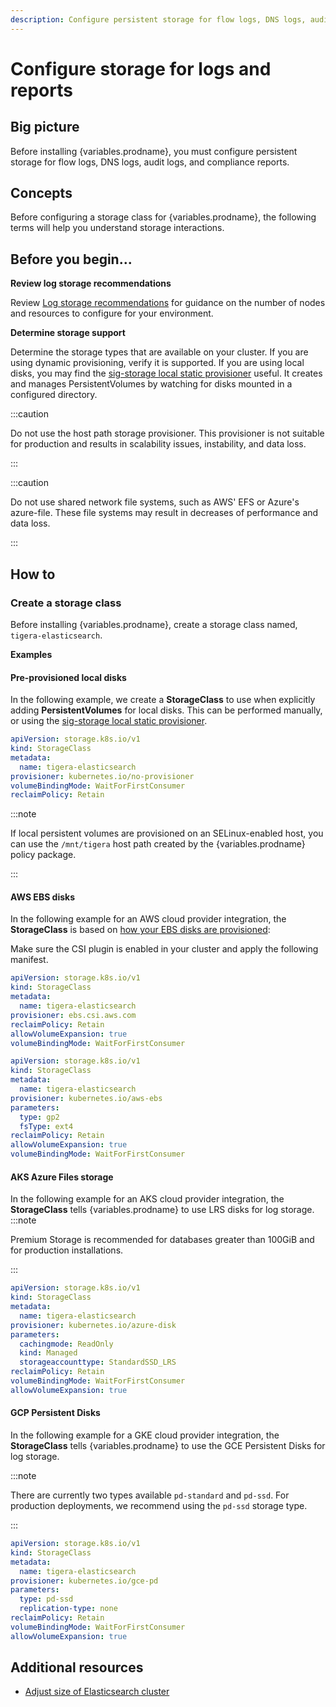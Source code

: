 ```yaml
---
description: Configure persistent storage for flow logs, DNS logs, audit logs, and compliance reports.
---
```


# Configure storage for logs and reports



## Big picture

Before installing {variables.prodname}, you must configure persistent storage for flow logs, DNS logs, audit logs, and compliance reports.

## Concepts

Before configuring a storage class for {variables.prodname}, the following terms will help you understand storage interactions.

<PersistentStorageTerms />

## Before you begin...

**Review log storage recommendations**

Review [Log storage recommendations](log-storage-recommendations.mdx) for guidance on the number of nodes and resources to configure for your environment.

**Determine storage support**

Determine the storage types that are available on your cluster. If you are using dynamic provisioning, verify it is supported.
If you are using local disks, you may find the [sig-storage local static provisioner](https://github.com/kubernetes-sigs/sig-storage-local-static-provisioner) useful. It creates and manages PersistentVolumes by watching for disks mounted in a configured directory.

:::caution

Do not use the host path storage provisioner. This provisioner is not suitable for production and results in scalability issues, instability, and data loss.

:::

:::caution

Do not use shared network file systems, such as AWS' EFS or Azure's azure-file. These file systems may result in decreases of performance and data loss.

:::

## How to

### Create a storage class

Before installing {variables.prodname}, create a storage class named, `tigera-elasticsearch`.

**Examples**

#### Pre-provisioned local disks

In the following example, we create a **StorageClass** to use when explicitly adding **PersistentVolumes** for local disks. This can be performed manually, or using the [sig-storage local static provisioner](https://github.com/kubernetes-sigs/sig-storage-local-static-provisioner).

```yaml
apiVersion: storage.k8s.io/v1
kind: StorageClass
metadata:
  name: tigera-elasticsearch
provisioner: kubernetes.io/no-provisioner
volumeBindingMode: WaitForFirstConsumer
reclaimPolicy: Retain
```

:::note

If local persistent volumes are provisioned on an SELinux-enabled host, you can use the `/mnt/tigera` host path created by the {variables.prodname} policy package.

:::

#### AWS EBS disks

In the following example for an AWS cloud provider integration, the **StorageClass** is based on [how your EBS disks are provisioned](https://docs.aws.amazon.com/eks/latest/userguide/ebs-csi.html):

<Tabs>
<TabItem label="Amazon EBS CSI" value="Amazon EBS CSI-0">

Make sure the CSI plugin is enabled in your cluster and apply the following manifest.

```yaml
apiVersion: storage.k8s.io/v1
kind: StorageClass
metadata:
  name: tigera-elasticsearch
provisioner: ebs.csi.aws.com
reclaimPolicy: Retain
allowVolumeExpansion: true
volumeBindingMode: WaitForFirstConsumer
```

</TabItem>
<TabItem label="Legacy Kubernetes EBS driver" value="Legacy Kubernetes EBS driver-1">

```yaml
apiVersion: storage.k8s.io/v1
kind: StorageClass
metadata:
  name: tigera-elasticsearch
provisioner: kubernetes.io/aws-ebs
parameters:
  type: gp2
  fsType: ext4
reclaimPolicy: Retain
allowVolumeExpansion: true
volumeBindingMode: WaitForFirstConsumer
```

</TabItem>
</Tabs>

#### AKS Azure Files storage

In the following example for an AKS cloud provider integration, the **StorageClass** tells {variables.prodname} to use LRS disks for log storage.
:::note

Premium Storage is recommended for databases greater than 100GiB and for production installations.

:::

```yaml
apiVersion: storage.k8s.io/v1
kind: StorageClass
metadata:
  name: tigera-elasticsearch
provisioner: kubernetes.io/azure-disk
parameters:
  cachingmode: ReadOnly
  kind: Managed
  storageaccounttype: StandardSSD_LRS
reclaimPolicy: Retain
volumeBindingMode: WaitForFirstConsumer
allowVolumeExpansion: true
```

#### GCP Persistent Disks

In the following example for a GKE cloud provider integration, the **StorageClass** tells {variables.prodname} to use the GCE Persistent Disks for log storage.

:::note

There are currently two types available `pd-standard` and `pd-ssd`. For production deployments, we recommend using the `pd-ssd` storage type.

:::

```yaml
apiVersion: storage.k8s.io/v1
kind: StorageClass
metadata:
  name: tigera-elasticsearch
provisioner: kubernetes.io/gce-pd
parameters:
  type: pd-ssd
  replication-type: none
reclaimPolicy: Retain
volumeBindingMode: WaitForFirstConsumer
allowVolumeExpansion: true
```

## Additional resources

- [Adjust size of Elasticsearch cluster](adjust-log-storage-size.mdx)
